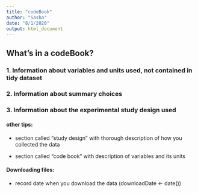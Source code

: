 ```yaml
---
title: "codeBook"
author: "Sasha"
date: "8/1/2020"
output: html_document
---
```


## What's in a codeBook? 

### 1. Information about variables and units used, not contained in tidy dataset  
### 2. Information about summary choices  
### 3. Information about the experimental study design used  
  
#### other tips:      

- section called "study design" with thorough description of how you collected the data  

- section called "code book" with description of variables and its units  

#### Downloading files:  

- record date when you download the data (downloadDate <- date())  
